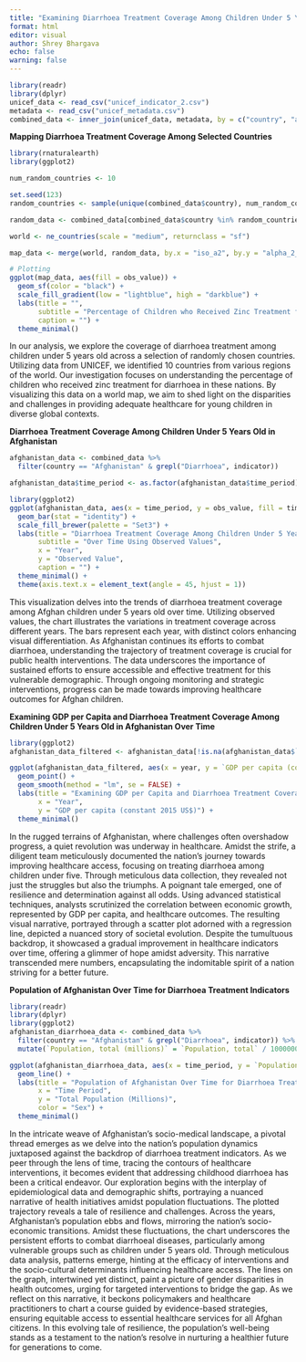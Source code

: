 ```yaml
---
title: "Examining Diarrhoea Treatment Coverage Among Children Under 5 Years Old in Afghanistan Over Time"
format: html
editor: visual
author: Shrey Bhargava
echo: false
warning: false
---
```


```r
library(readr)
library(dplyr)
unicef_data <- read_csv("unicef_indicator_2.csv")
metadata <- read_csv("unicef_metadata.csv")
combined_data <- inner_join(unicef_data, metadata, by = c("country", "alpha_2_code", "alpha_3_code"))
```

**Mapping Diarrhoea Treatment Coverage Among Selected Countries**

```r
library(rnaturalearth)
library(ggplot2)

num_random_countries <- 10

set.seed(123) 
random_countries <- sample(unique(combined_data$country), num_random_countries)

random_data <- combined_data[combined_data$country %in% random_countries, ]

world <- ne_countries(scale = "medium", returnclass = "sf")

map_data <- merge(world, random_data, by.x = "iso_a2", by.y = "alpha_2_code", all.x = TRUE)

# Plotting
ggplot(map_data, aes(fill = obs_value)) +
  geom_sf(color = "black") +
  scale_fill_gradient(low = "lightblue", high = "darkblue") + 
  labs(title = "",
       subtitle = "Percentage of Children who Received Zinc Treatment for Diarrhoea",
       caption = "") +
  theme_minimal()


```

In our analysis, we explore the coverage of diarrhoea treatment among children under 5 years old across a selection of randomly chosen countries. Utilizing data from UNICEF, we identified 10 countries from various regions of the world. Our investigation focuses on understanding the percentage of children who received zinc treatment for diarrhoea in these nations. By visualizing this data on a world map, we aim to shed light on the disparities and challenges in providing adequate healthcare for young children in diverse global contexts.

**Diarrhoea Treatment Coverage Among Children Under 5 Years Old in Afghanistan**

```r
afghanistan_data <- combined_data %>%
  filter(country == "Afghanistan" & grepl("Diarrhoea", indicator))

afghanistan_data$time_period <- as.factor(afghanistan_data$time_period)
```

```r
library(ggplot2)
ggplot(afghanistan_data, aes(x = time_period, y = obs_value, fill = time_period)) +
  geom_bar(stat = "identity") +
  scale_fill_brewer(palette = "Set3") + 
  labs(title = "Diarrhoea Treatment Coverage Among Children Under 5 Years Old in Afghanistan",
       subtitle = "Over Time Using Observed Values",
       x = "Year",
       y = "Observed Value",
       caption = "") +
  theme_minimal() +
  theme(axis.text.x = element_text(angle = 45, hjust = 1))
```

This visualization delves into the trends of diarrhoea treatment coverage among Afghan children under 5 years old over time. Utilizing observed values, the chart illustrates the variations in treatment coverage across different years. The bars represent each year, with distinct colors enhancing visual differentiation. As Afghanistan continues its efforts to combat diarrhoea, understanding the trajectory of treatment coverage is crucial for public health interventions. The data underscores the importance of sustained efforts to ensure accessible and effective treatment for this vulnerable demographic. Through ongoing monitoring and strategic interventions, progress can be made towards improving healthcare outcomes for Afghan children.

**Examining GDP per Capita and Diarrhoea Treatment Coverage Among Children Under 5 Years Old in Afghanistan Over Time**

```r
library(ggplot2)
afghanistan_data_filtered <- afghanistan_data[!is.na(afghanistan_data$`GDP per capita (constant 2015 US$)`),]

ggplot(afghanistan_data_filtered, aes(x = year, y = `GDP per capita (constant 2015 US$)`)) +
  geom_point() +
  geom_smooth(method = "lm", se = FALSE) + 
  labs(title = "Examining GDP per Capita and Diarrhoea Treatment Coverage Among Children Under 5 Years Old in Afghanistan Over Time",
       x = "Year",
       y = "GDP per capita (constant 2015 US$)") +
  theme_minimal()


```

In the rugged terrains of Afghanistan, where challenges often overshadow progress, a quiet revolution was underway in healthcare. Amidst the strife, a diligent team meticulously documented the nation's journey towards improving healthcare access, focusing on treating diarrhoea among children under five. Through meticulous data collection, they revealed not just the struggles but also the triumphs. A poignant tale emerged, one of resilience and determination against all odds. Using advanced statistical techniques, analysts scrutinized the correlation between economic growth, represented by GDP per capita, and healthcare outcomes. The resulting visual narrative, portrayed through a scatter plot adorned with a regression line, depicted a nuanced story of societal evolution. Despite the tumultuous backdrop, it showcased a gradual improvement in healthcare indicators over time, offering a glimmer of hope amidst adversity. This narrative transcended mere numbers, encapsulating the indomitable spirit of a nation striving for a better future.

**Population of Afghanistan Over Time for Diarrhoea Treatment Indicators**

```r
library(readr)
library(dplyr)
library(ggplot2)
afghanistan_diarrhoea_data <- combined_data %>%
  filter(country == "Afghanistan" & grepl("Diarrhoea", indicator)) %>%
  mutate(`Population, total (millions)` = `Population, total` / 1000000)

ggplot(afghanistan_diarrhoea_data, aes(x = time_period, y = `Population, total (millions)`, color = sex)) +
  geom_line() +
  labs(title = "Population of Afghanistan Over Time for Diarrhoea Treatment Indicators",
       x = "Time Period",
       y = "Total Population (Millions)",
       color = "Sex") +
  theme_minimal()

```

In the intricate weave of Afghanistan's socio-medical landscape, a pivotal thread emerges as we delve into the nation's population dynamics juxtaposed against the backdrop of diarrhoea treatment indicators. As we peer through the lens of time, tracing the contours of healthcare interventions, it becomes evident that addressing childhood diarrhoea has been a critical endeavor. Our exploration begins with the interplay of epidemiological data and demographic shifts, portraying a nuanced narrative of health initiatives amidst population fluctuations. The plotted trajectory reveals a tale of resilience and challenges. Across the years, Afghanistan's population ebbs and flows, mirroring the nation's socio-economic transitions. Amidst these fluctuations, the chart underscores the persistent efforts to combat diarrhoeal diseases, particularly among vulnerable groups such as children under 5 years old. Through meticulous data analysis, patterns emerge, hinting at the efficacy of interventions and the socio-cultural determinants influencing healthcare access. The lines on the graph, intertwined yet distinct, paint a picture of gender disparities in health outcomes, urging for targeted interventions to bridge the gap. As we reflect on this narrative, it beckons policymakers and healthcare practitioners to chart a course guided by evidence-based strategies, ensuring equitable access to essential healthcare services for all Afghan citizens. In this evolving tale of resilience, the population's well-being stands as a testament to the nation's resolve in nurturing a healthier future for generations to come.
